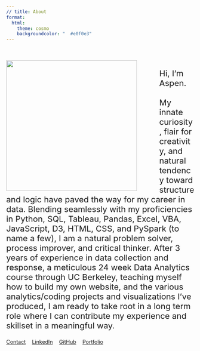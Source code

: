 ```yaml
---
// title: About
format:
  html:
    theme: cosmo
    backgroundcolor: "	#e0f0e3"
---
```


<style>
    img {
    float:left;
    padding-right: 15px;
    margin-right: 45px;
    padding-bottom: 10px
  }
</style>
<br><br>![](about_img.jpg){width=350px}<p style="font-size: 22px; text-align:left">Hi, I'm Aspen. <br><br> 
My innate curiosity, flair for creativity, and natural tendency toward structure and logic have paved the way for my career in data. Blending seamlessly with my proficiencies in Python, SQL, Tableau, Pandas, Excel, VBA, JavaScript, D3, HTML, CSS, and PySpark (to name a few), I am a natural problem solver, process improver, and  critical thinker. After 3 years of experience in data collection and response, a meticulous 24 week Data Analytics course through UC Berkeley, teaching myself how to build my own website, and the various analytics/coding projects and visualizations I've produced, I am ready to take root in a long term role where I can contribute my experience and skillset in a meaningful way.</p>
#### {.right}
[Contact](contact.qmd){.btn-lg .btn-outline-dark .btn role="button"} &numsp;
[LinkedIn](https://www.linkedin.com/in/aspenjack){.btn-lg .btn-outline-dark .btn role="button"} &numsp;
[GitHub](https://github.com/aspenjack){.btn-lg .btn-outline-dark .btn role="button"} &numsp;
[Portfolio](portfolio.qmd){.btn-lg .btn-outline-dark .btn role="button"}





